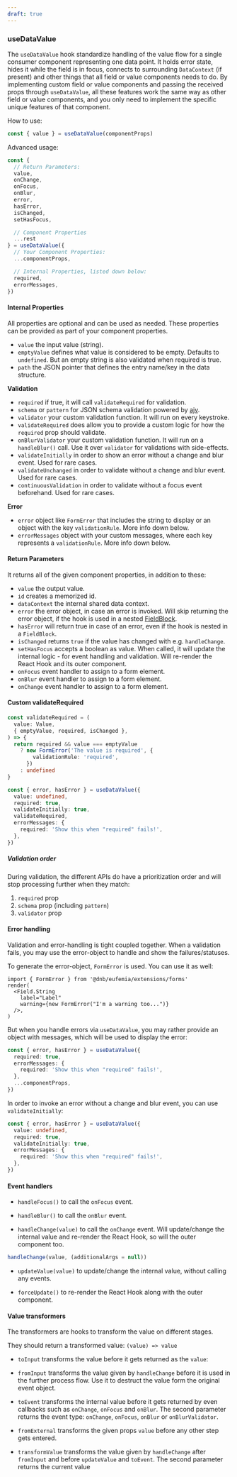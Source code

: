 ```yaml
---
draft: true
---
```


### useDataValue

The `useDataValue` hook standardize handling of the value flow for a single consumer component representing one data point. It holds error state, hides it while the field is in focus, connects to surrounding `DataContext` (if present) and other things that all field or value components needs to do. By implementing custom field or value components and passing the received props through `useDataValue`, all these features work the same way as other field or value components, and you only need to implement the specific unique features of that component.

How to use:

```ts
const { value } = useDataValue(componentProps)
```

Advanced usage:

```ts
const {
  // Return Parameters:
  value,
  onChange,
  onFocus,
  onBlur,
  error,
  hasError,
  isChanged,
  setHasFocus,

  // Component Properties
  ...rest
} = useDataValue({
  // Your Component Properties:
  ...componentProps,

  // Internal Properties, listed down below:
  required,
  errorMessages,
})
```

#### Internal Properties

All properties are optional and can be used as needed. These properties can be provided as part of your component properties.

- `value` the input value (string).
- `emptyValue` defines what value is considered to be empty. Defaults to `undefined`. But an empty string is also validated when required is true.
- `path` the JSON pointer that defines the entry name/key in the data structure.

**Validation**

- `required` if true, it will call `validateRequired` for validation.
- `schema` or `pattern` for JSON schema validation powered by [ajv](https://ajv.js.org/).
- `validator` your custom validation function. It will run on every keystroke.
- `validateRequired` does allow you to provide a custom logic for how the `required` prop should validate.
- `onBlurValidator` your custom validation function. It will run on a `handleBlur()` call. Use it over `validator` for validations with side-effects.
- `validateInitially` in order to show an error without a change and blur event. Used for rare cases.
- `validateUnchanged` in order to validate without a change and blur event. Used for rare cases.
- `continuousValidation` in order to validate without a focus event beforehand. Used for rare cases.

**Error**

- `error` object like `FormError` that includes the string to display or an object with the key `validationRule`. More info down below.
- `errorMessages` object with your custom messages, where each key represents a `validationRule`. More info down below.

#### Return Parameters

It returns all of the given component properties, in addition to these:

- `value` the output value.
- `id` creates a memorized id.
- `dataContext` the internal shared data context.
- `error` the error object, in case an error is invoked. Will skip returning the error object, if the hook is used in a nested [FieldBlock](/uilib/extensions/forms/create-component/FieldBlock/).
- `hasError` will return true in case of an error, even if the hook is nested in a `FieldBlock`.
- `isChanged` returns `true` if the value has changed with e.g. `handleChange`.
- `setHasFocus` accepts a boolean as value. When called, it will update the internal logic - for event handling and validation. Will re-render the React Hook and its outer component.
- `onFocus` event handler to assign to a form element.
- `onBlur` event handler to assign to a form element.
- `onChange` event handler to assign to a form element.

#### Custom validateRequired

```ts
const validateRequired = (
  value: Value,
  { emptyValue, required, isChanged },
) => {
  return required && value === emptyValue
    ? new FormError('The value is required', {
        validationRule: 'required',
      })
    : undefined
}

const { error, hasError } = useDataValue({
  value: undefined,
  required: true,
  validateInitially: true,
  validateRequired,
  errorMessages: {
    required: 'Show this when "required" fails!',
  },
})
```

##### Validation order

During validation, the different APIs do have a prioritization order and will stop processing further when they match:

1. `required` prop
1. `schema` prop (including `pattern`)
1. `validator` prop

#### Error handling

Validation and error-handling is tight coupled together. When a validation fails, you may use the error-object to handle and show the failures/statuses.

To generate the error-object, `FormError` is used. You can use it as well:

```tsx
import { FormError } from '@dnb/eufemia/extensions/forms'
render(
  <Field.String
    label="Label"
    warning={new FormError("I'm a warning too...")}
  />,
)
```

But when you handle errors via `useDataValue`, you may rather provide an object with messages, which will be used to display the error:

```ts
const { error, hasError } = useDataValue({
  required: true,
  errorMessages: {
    required: 'Show this when "required" fails!',
  },
  ...componentProps,
})
```

In order to invoke an error without a change and blur event, you can use `validateInitially`:

```ts
const { error, hasError } = useDataValue({
  value: undefined,
  required: true,
  validateInitially: true,
  errorMessages: {
    required: 'Show this when "required" fails!',
  },
})
```

#### Event handlers

- `handleFocus()` to call the `onFocus` event.

- `handleBlur()` to call the `onBlur` event.

- `handleChange(value)` to call the `onChange` event. Will update/change the internal value and re-render the React Hook, so will the outer component too.

```ts
handleChange(value, (additionalArgs = null))
```

- `updateValue(value)` to update/change the internal value, without calling any events.

- `forceUpdate()` to re-render the React Hook along with the outer component.

#### Value transformers

The transformers are hooks to transform the value on different stages.

They should return a transformed value: `(value) => value`

- `toInput` transforms the value before it gets returned as the `value`:

- `fromInput` transforms the value given by `handleChange` before it is used in the further process flow. Use it to destruct the value form the original event object.

- `toEvent` transforms the internal value before it gets returned by even callbacks such as `onChange`, `onFocus` and `onBlur`. The second parameter returns the event type: `onChange`, `onFocus`, `onBlur` or `onBlurValidator`.

- `fromExternal` transforms the given props `value` before any other step gets entered.

- `transformValue` transforms the value given by `handleChange` after `fromInput` and before `updateValue` and `toEvent`. The second parameter returns the current value
